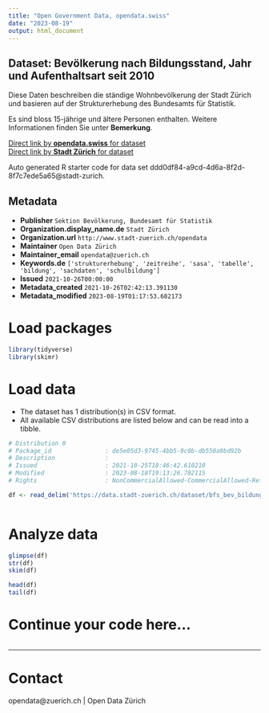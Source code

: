 ```yaml
---
title: "Open Government Data, opendata.swiss"
date: "2023-08-19"
output: html_document
---
```


## Dataset: Bevölkerung nach Bildungsstand, Jahr und Aufenthaltsart seit 2010

Diese Daten beschreiben die ständige Wohnbevölkerung der Stadt Zürich und basieren auf der Strukturerhebung des Bundesamts für Statistik.

Es sind bloss 15-jährige und ältere Personen enthalten. Weitere Informationen finden Sie unter **Bemerkung**.

[Direct link by **opendata.swiss** for dataset](https://opendata.swiss/de/dataset/bevolkerung-nach-bildungsstand-jahr-und-aufenthaltsart-seit-2010)<br>
[Direct link by **Stadt Zürich** for dataset](https://data.stadt-zuerich.ch/dataset/bfs_bev_bildungsstand_jahr_aufenthaltsart_od1007)

Auto generated R starter code for data set ddd0df84-a9cd-4d6a-8f2d-8f7c7ede5a65@stadt-zurich.

## Metadata

- **Publisher** `Sektion Bevölkerung, Bundesamt für Statistik`
- **Organization.display_name.de** `Stadt Zürich`
- **Organization.url** `http://www.stadt-zuerich.ch/opendata`
- **Maintainer** `Open Data Zürich`
- **Maintainer_email** `opendata@zuerich.ch`
- **Keywords.de** `['strukturerhebung', 'zeitreihe', 'sasa', 'tabelle', 'bildung', 'sachdaten', 'schulbildung']`
- **Issued** `2021-10-26T00:00:00`
- **Metadata_created** `2021-10-26T02:42:13.391130`
- **Metadata_modified** `2023-08-19T01:17:53.682173`


# Load packages

```r

library(tidyverse)
library(skimr)

```

# Load data

-   The dataset has 1 distribution(s) in CSV format.
-   All available CSV distributions are listed below and can be read into a tibble.

```r

# Distribution 0
# Package_id               : de5e05d3-9745-4bb5-9c0b-db550a9bd92b
# Description              : 
# Issued                   : 2021-10-25T18:46:42.610210
# Modified                 : 2023-08-18T19:13:26.782115
# Rights                   : NonCommercialAllowed-CommercialAllowed-ReferenceNotRequired

df <- read_delim('https://data.stadt-zuerich.ch/dataset/bfs_bev_bildungsstand_jahr_aufenthaltsart_od1007/download/BIL100OD1007.csv')



```

# Analyze data

```r

glimpse(df)
str(df)
skim(df)

head(df)
tail(df)

```

# Continue your code here...

```r

```

------------------------------------------------------------------------

# Contact

opendata@zuerich.ch | Open Data Zürich
